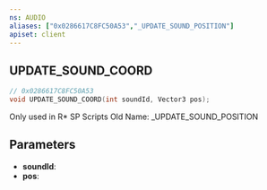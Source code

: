 ```yaml
---
ns: AUDIO
aliases: ["0x0286617C8FC50A53","_UPDATE_SOUND_POSITION"]
apiset: client
---
```

## UPDATE_SOUND_COORD

```c
// 0x0286617C8FC50A53
void UPDATE_SOUND_COORD(int soundId, Vector3 pos);
```

Only used in R* SP Scripts
Old Name: _UPDATE_SOUND_POSITION

## Parameters
* **soundId**:
* **pos**: